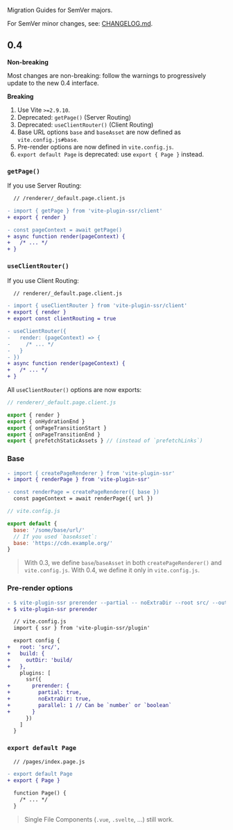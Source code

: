 
Migration Guides for SemVer majors.

For SemVer minor changes, see: [CHANGELOG.md](https://github.com/brillout/vite-plugin-ssr/blob/master/CHANGELOG.md).

## 0.4

**Non-breaking**

Most changes are non-breaking: follow the warnings to progressively update to the new 0.4 interface.

**Breaking**

 1. Use Vite `>=2.9.10`.
 1. Deprecated: `getPage()` (Server Routing)
 1. Deprecated: `useClientRouter()` (Client Routing)
 1. Base URL options `base` and `baseAsset` are now defined as `vite.config.js#base`.
 1. Pre-render options are now defined in `vite.config.js`.
 1. `export default Page` is deprecated: use `export { Page }` instead.

### `getPage()`

If you use Server Routing:

```diff
  // /renderer/_default.page.client.js

- import { getPage } from 'vite-plugin-ssr/client'
+ export { render }

- const pageContext = await getPage()
+ async function render(pageContext) {
+   /* ... */
+ }
```

### `useClientRouter()`

If you use Client Routing:

```diff
  // renderer/_default.page.client.js

- import { useClientRouter } from 'vite-plugin-ssr/client'
+ export { render }
+ export const clientRouting = true

- useClientRouter({
-   render: (pageContext) => {
-     /* ... */
-   }
- })
+ async function render(pageContext) {
+   /* ... */
+ }
```

All `useClientRouter()` options are now exports:

```js
// renderer/_default.page.client.js

export { render }
export { onHydrationEnd }
export { onPageTransitionStart }
export { onPageTransitionEnd }
export { prefetchStaticAssets } // (instead of `prefetchLinks`)
```

### Base

```diff
- import { createPageRenderer } from 'vite-plugin-ssr'
+ import { renderPage } from 'vite-plugin-ssr'

- const renderPage = createPageRenderer({ base })
  const pageContext = await renderPage({ url })
```

```js
// vite.config.js

export default {
  base: '/some/base/url/'
  // If you used `baseAsset`:
  base: 'https://cdn.example.org/'
}
```

> With 0.3, we define `base`/`baseAsset` in both `createPageRenderer()` and `vite.config.js`. With 0.4, we define it only in `vite.config.js`.

### Pre-render options


```diff
- $ vite-plugin-ssr prerender --partial -- noExtraDir --root src/ --outDir build/ --parallel 1
+ $ vite-plugin-ssr prerender
```
```diff
  // vite.config.js
  import { ssr } from 'vite-plugin-ssr/plugin'

  export config {
+   root: 'src/',
+   build: {
+     outDir: 'build/
+   },
    plugins: [
      ssr({
+       prerender: {
+         partial: true,
+         noExtraDir: true,
+         parallel: 1 // Can be `number` or `boolean`
+       }
      })
    ]
  }
```

### `export default Page`

```diff
  // /pages/index.page.js

- export default Page
+ export { Page }

  function Page() {
    /* ... */
  }
```

> Single File Components (`.vue`, `.svelte`, ...) still work.
